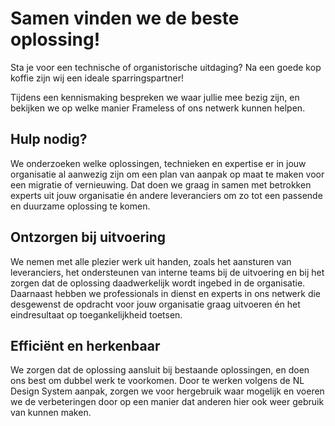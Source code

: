 
# Samen vinden we de beste oplossing!

Sta je voor een technische of organistorische uitdaging? Na een goede kop koffie zijn wij een ideale sparringspartner!

<Coffee className="frameless-illustration frameless-illustration--backdrop" />

Tijdens een kennismaking bespreken we waar jullie mee bezig zijn, en bekijken we op welke manier Frameless of ons netwerk kunnen helpen.

## Hulp nodig?

We onderzoeken welke oplossingen, technieken en expertise er in jouw organisatie al aanwezig zijn om een plan van aanpak op maat te maken voor een migratie of vernieuwing. Dat doen we graag in samen met betrokken experts uit jouw organisatie én andere leveranciers om zo tot een passende en duurzame oplossing te komen.

## Ontzorgen bij uitvoering

We nemen met alle plezier werk uit handen, zoals het aansturen van leveranciers, het ondersteunen van interne teams bij de uitvoering en bij het zorgen dat de oplossing daadwerkelijk wordt ingebed in de organisatie. Daarnaast hebben we professionals in dienst en experts in ons netwerk die desgewenst de opdracht voor jouw organisatie graag uitvoeren én het eindresultaat op toegankelijkheid toetsen.

## Efficiënt en herkenbaar

We zorgen dat de oplossing aansluit bij bestaande oplossingen, en doen ons best om dubbel werk te voorkomen. Door te werken volgens de NL Design System aanpak, zorgen we voor hergebruik waar mogelijk en voeren we de verbeteringen door op een manier dat anderen hier ook weer gebruik van kunnen maken.
